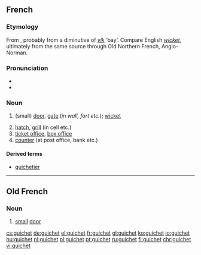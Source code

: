 ==French==

===Etymology===
From {{etyl|fro|fr}}, probably from a diminutive of {{etyl|non|fr}} ''[[vík]]'' ‘bay’. Compare English ''[[wicket]]'', ultimately from the same source through Old Northern French, Anglo-Norman.

===Pronunciation===
* {{IPA|/ɡiʃɛ/|lang=fr}}
* {{audio|Fr-guichet.ogg|Audio|lang=fr}}

===Noun===
{{fr-noun|m}}

# {{context|archaic|lang=fr}} (small) [[door]], [[gate]] (''in wall, fort etc.''); [[wicket]]
# [[hatch]], [[grill]] (in cell etc.)
# [[ticket office]], [[box office]]
# [[counter]] (at post office, bank etc.)

====Derived terms====
* [[guichetier]]

----

==Old French==

===Noun===
{{fro-noun|m}}

# [[small]] [[door]]

[[cs:guichet]]
[[de:guichet]]
[[el:guichet]]
[[fr:guichet]]
[[gl:guichet]]
[[ko:guichet]]
[[io:guichet]]
[[hu:guichet]]
[[nl:guichet]]
[[pl:guichet]]
[[pt:guichet]]
[[ru:guichet]]
[[fi:guichet]]
[[chr:guichet]]
[[vi:guichet]]